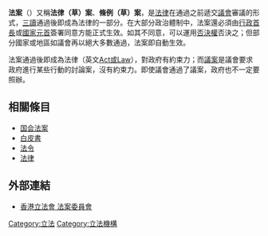 {{多個問題|
{{Unreferenced|time=2011-04-19}}
{{Request translation}}
{{expand|time=2011-04-19}}
}}
{{About|法律在正式通过前的草案|名称相似的法律概念及各国具体情况|国会法案}}
'''法案'''（{{lang-en|Bill}}）又稱'''法律（草）案'''、'''條例（草）案'''，是[[法律|法律]]在通過之前遞交[[議會|議會]]審議的形式，[[三讀|三讀]]通過後即成為法律的一部分。在大部分政治體制中，法案還必須由[[行政首長|行政首長]]或[[國家元首|國家元首]]簽署同意方能正式生效。如其不同意，可以運用[[否決權|否決權]]否決之；但部分國家或地區如議會再以絕大多數通過，法案即自動生效。

法案通過後即成為法律（英文[[成文法#Act或Law|Act或Law]]），對政府有約束力；而[[議案|議案]]是議會要求政府進行某些行動的討論案，沒有約束力。即使議會通過了議案，政府也不一定要照辦。

== 相關條目 ==
* [[国会法案|国会法案]]
* [[白皮書|白皮書]]
* [[法令|法令]]
* [[法律|法律]]

== 外部連結 ==
* [http://www.legco.gov.hk/general/chinese/bc/bc_0408.htm 香港立法會 法案委員會] {{Wayback|url=http://www.legco.gov.hk/general/chinese/bc/bc_0408.htm |date=20210710025113 }}
{{法律}}
[[Category:立法|Category:立法]]
[[Category:立法機構|Category:立法機構]]